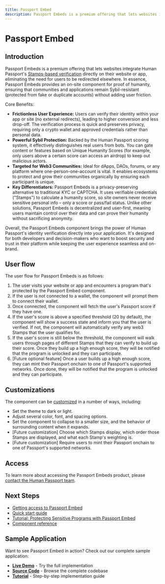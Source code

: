 ```yaml
---
title: Passport Embed
description: Passport Embeds is a premium offering that lets websites integrate Human Passport's Stamps-based verification directly on their website or app, eliminating the need for users to be redirected elsewhere.
---
```



# Passport Embed

## Introduction

Passport Embeds is a premium offering that lets websites integrate Human Passport's [Stamps-based verification](/building-with-passport/stamps) directly on their website or app, eliminating the need for users to be redirected elsewhere​. In essence, Passport Embeds provides an on-site component for proof of humanity, ensuring that communities and applications remain Sybil-resistant (protected from fake or duplicate accounts) without adding user friction.

Core Benefits:
* **Frictionless User Experience:** Users can verify their identity within your app or site (no external redirects), leading to higher conversion and less drop-off​. The verification process is quick and preserves privacy, requiring only a crypto wallet and approved credentials rather than personal data.
* **Powerful Sybil Protection:** Backed by the Human Passport scoring system, it effectively distinguishes real users from bots. You can gate content or features based on Unique Humanity Scores (for example, only users above a certain score can access an airdrop) to keep out malicious actors​.
* **Targeted for Web3 Communities:** Ideal for dApps, DAOs, forums, or any platform where one-person-one-account is vital. It enables ecosystems to protect and grow their communities organically by ensuring each participant is unique​.
* **Key Differentiators:** Passport Embeds is a privacy-preserving alternative to traditional KYC or CAPTCHA. It uses verifiable credentials ("Stamps") to calculate a humanity score, so site owners never receive sensitive personal info – only a score or pass/fail status. Unlike other solutions, Passport Embeds is decentralized and user-first​, meaning users maintain control over their data and can prove their humanity without sacrificing anonymity.

Overall, the Passport Embeds component brings the power of Human Passport's identity verification directly into your application. It's designed for both developers and decision-makers who want to boost security and trust in their platform while keeping the user experience seamless and on-brand.

## User flow

The user flow for Passport Embeds is as follows:

1. The user visits your website or app and encounters a program that's protected by the Passport Embed component.
2. If the user is not connected to a wallet, the component will prompt them to connect their wallet.
3. Once connected, the component will fetch the user's Passport score if they have one.
4. If the user's score is above a specified threshold (20 by default), the component will show a success state and inform you that the user is verified. If not, the component will automatically verify any web3 Stamps that the user qualifies for. 
5. If the user's score is still below the threshold, the component will walk users through pages of different Stamps that they can verify to build up their score. Once they build up a high enough score, they will be notified that the program is unlocked and they can participate.
6. [Future optional feature] Once a user builds up a high enough score, they can mint their Passport onchain to one of Passport's supported networks. Once done, they will be notified that the program is unlocked and they can participate.

## Customizations

The component can be [customized](/building-with-passport/stamps/passport-embed/customization) in a number of ways, including:

* Set the theme to dark or light.
* Adjust several color, font, and spacing options.
* Set the component to collapse to a smaller size, and the behavior of surrounding content when it expands.
* [Future customization] Choose which Stamps display, which order those Stamps are displayed, and what each Stamp's weighting is.
* [Future customization] Require users to mint their Passport onchain to one of Passport's supported networks.

## Access

To learn more about accessing the Passport Embeds product, please [contact the Human Passport team](https://tally.so/r/3X81KL).

## Next Steps

* [Getting access to Passport Embed](/building-with-passport/stamps/passport-embed/getting-access)
* [Quick start guide](/building-with-passport/stamps/passport-embed/quick-start-guide)
* [Tutorial: Protecting Sensitive Programs with Passport Embed](/building-with-passport/stamps/passport-embed/tutorials/protecting-sensitive-programs-with-passport-embed)
* [Component reference](/building-with-passport/stamps/passport-embed/component-reference)

## Sample Application

Want to see Passport Embed in action? Check out our complete sample application:

* **[Live Demo](https://passport-sample-embed-demo.vercel.app)** - Try the full implementation
* **[Source Code](https://github.com/passportxyz/passport-sample-embed-demo)** - Browse the complete codebase
* **[Tutorial](/building-with-passport/stamps/passport-embed/tutorials/protecting-sensitive-programs-with-passport-embed)** - Step-by-step implementation guide

